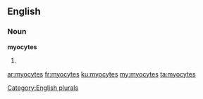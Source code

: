 ==English==

===Noun===
'''myocytes'''

# {{plural of|myocyte}}

[[Category:English plurals]]

[[ar:myocytes]]
[[fr:myocytes]]
[[ku:myocytes]]
[[my:myocytes]]
[[ta:myocytes]]